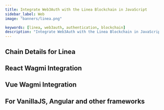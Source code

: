 ```yaml
---
title: Integrate Web3Auth with the Linea Blockchain in JavaScript
sidebar_label: Web
image: "banners/linea.png"

keywords: [linea, web3auth, authentication, blockchain]
description: "Integrate Web3Auth with the Linea Blockchain in JavaScript | Documentation - Web3Auth"
---
```



<SEO
  title="Integrate Web3Auth with the Linea Blockchain in JavaScript"
  description="Integrate Web3Auth with the Linea Blockchain in JavaScript | Documentation - Web3Auth"
  image="https://web3auth.io/docs/banners/linea.png"
  slug="/connect-blockchain/evm/linea/web"
/>

## Chain Details for Linea

<ChainDetailsLinea />

## React Wagmi Integration

<ReactWagmiIntegration />

## Vue Wagmi Integration

<VueWagmiIntegration />

## For VanillaJS, Angular and other frameworks

<JsBlockchainMethods />
